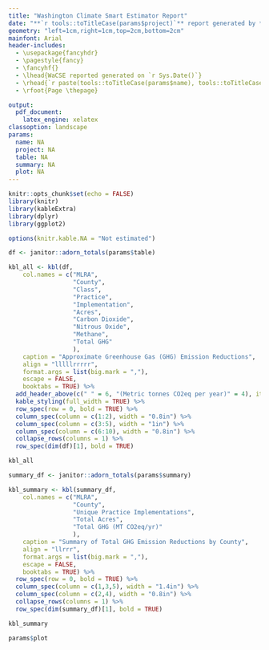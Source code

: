 ```yaml
---
title: "Washington Climate Smart Estimator Report"
date: "**`r tools::toTitleCase(params$project)`** report generated by **`r tools::toTitleCase(params$name)`** on `r format(Sys.time(), ' %B %d, %Y')`"
geometry: "left=1cm,right=1cm,top=2cm,bottom=2cm"
mainfont: Arial
header-includes:
  - \usepackage{fancyhdr}
  - \pagestyle{fancy}
  - \fancyhf{}
  - \lhead{WaCSE reported generated on `r Sys.Date()`}
  - \rhead{`r paste(tools::toTitleCase(params$name), tools::toTitleCase(params$project))`}
  - \rfoot{Page \thepage}

output: 
  pdf_document:
    latex_engine: xelatex
classoption: landscape
params: 
  name: NA
  project: NA
  table: NA
  summary: NA
  plot: NA
---
```


```r
knitr::opts_chunk$set(echo = FALSE)
library(knitr)
library(kableExtra)
library(dplyr)
library(ggplot2)
```


```r
options(knitr.kable.NA = "Not estimated")

df <- janitor::adorn_totals(params$table)

kbl_all <- kbl(df,
    col.names = c("MLRA",
                  "County",
                  "Class",
                  "Practice",
                  "Implementation",
                  "Acres",
                  "Carbon Dioxide",
                  "Nitrous Oxide",
                  "Methane",
                  "Total GHG"
                  ),
    caption = "Approximate Greenhouse Gas (GHG) Emission Reductions",
    align = "lllllrrrrr",
    format.args = list(big.mark = ","),
    escape = FALSE,
    booktabs = TRUE) %>%
  add_header_above(c(" " = 6, "(Metric tonnes CO2eq per year)" = 4), italic = TRUE) %>% 
  kable_styling(full_width = TRUE) %>%
  row_spec(row = 0, bold = TRUE) %>%
  column_spec(column = c(1:2), width = "0.8in") %>%
  column_spec(column = c(3:5), width = "1in") %>%
  column_spec(column = c(6:10), width = "0.8in") %>% 
  collapse_rows(columns = 1) %>% 
  row_spec(dim(df)[1], bold = TRUE)

kbl_all
```


```r

summary_df <- janitor::adorn_totals(params$summary)

kbl_summary <- kbl(summary_df,
    col.names = c("MLRA",
                  "County",
                  "Unique Practice Implementations",
                  "Total Acres",
                  "Total GHG (MT CO2eq/yr)"
                  ),
    caption = "Summary of Total GHG Emission Reductions by County",
    align = "llrrr",
    format.args = list(big.mark = ","),
    escape = FALSE,
    booktabs = TRUE) %>%
  row_spec(row = 0, bold = TRUE) %>%
  column_spec(column = c(1,3,5), width = "1.4in") %>% 
  column_spec(column = c(2,4), width = "0.8in") %>%
  collapse_rows(columns = 1) %>% 
  row_spec(dim(summary_df)[1], bold = TRUE)

kbl_summary
```


```r

params$plot

```
